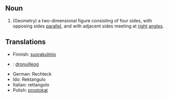 ==Noun==
# (Geometry) a two-dimensional figure consisting of four sides, with opposing sides [[parallel]], and with adjacent sides meeting at [[right]] [[angle]]s.

==Translations==

*Finnish: [[suorakulmio]]
*{{ga}}: [[dronuilleog]]
*German: Rechteck
*Ido: Rektangulo
*Italian:  rettangolo
*Polish: [[prostokąt]]